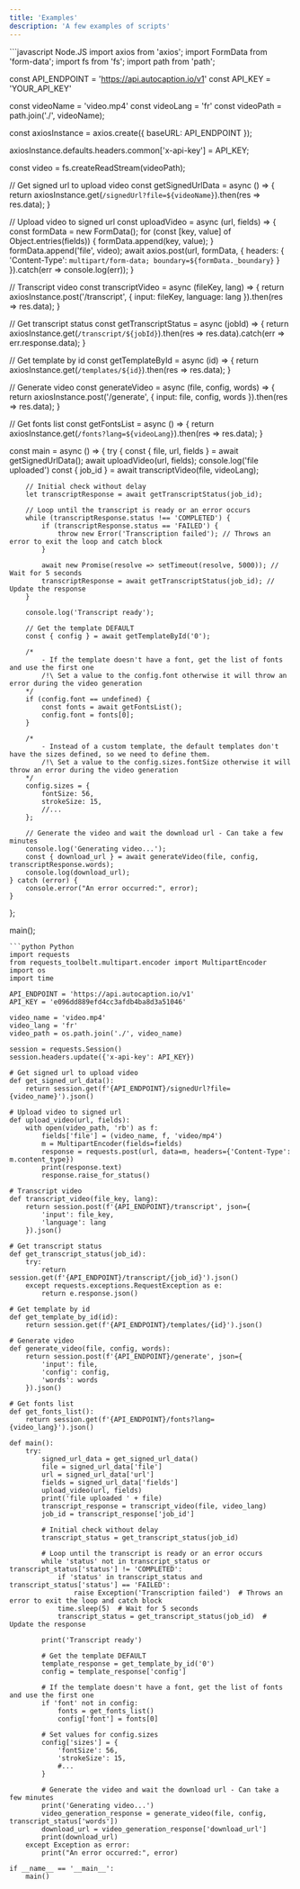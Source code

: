 ```yaml
---
title: 'Examples'
description: 'A few examples of scripts'
---
```


  <CodeGroup>
    ```javascript Node.JS
import axios from 'axios';
import FormData from 'form-data';
import fs from 'fs';
import path from 'path';

const API_ENDPOINT = 'https://api.autocaption.io/v1'
const API_KEY = 'YOUR_API_KEY'

const videoName = 'video.mp4'
const videoLang = 'fr'
const videoPath = path.join('./', videoName);

const axiosInstance = axios.create({
    baseURL: API_ENDPOINT
});

axiosInstance.defaults.headers.common['x-api-key'] = API_KEY;

const video = fs.createReadStream(videoPath);

// Get signed url to upload video
const getSignedUrlData = async () => {
    return axiosInstance.get(`/signedUrl?file=${videoName}`).then(res => res.data);
}

// Upload video to signed url
const uploadVideo = async (url, fields) => {
    const formData = new FormData();
    for (const [key, value] of Object.entries(fields)) {
        formData.append(key, value);
    }
    formData.append('file', video);
    await axios.post(url, formData, {
        headers: {
            'Content-Type': `multipart/form-data; boundary=${formData._boundary}`
        }
    }).catch(err => console.log(err));
}

// Transcript video
const transcriptVideo = async (fileKey, lang) => {
    return axiosInstance.post('/transcript', {
        input: fileKey,
        language: lang
    }).then(res => res.data);
}

// Get transcript status
const getTranscriptStatus = async (jobId) => {
    return axiosInstance.get(`/transcript/${jobId}`).then(res => res.data).catch(err => err.response.data);
}

// Get template by id
const getTemplateById = async (id) => {
    return axiosInstance.get(`/templates/${id}`).then(res => res.data);
}

// Generate video
const generateVideo = async (file, config, words) => {
    return axiosInstance.post('/generate', {
        input: file,
        config,
        words
    }).then(res => res.data);
}

// Get fonts list
const getFontsList = async () => {
    return axiosInstance.get(`/fonts?lang=${videoLang}`).then(res => res.data);
}

const main = async () => {
    try {
        const { file, url, fields } = await getSignedUrlData();
        await uploadVideo(url, fields);
        console.log('file uploaded')
        const { job_id } = await transcriptVideo(file, videoLang);

        // Initial check without delay
        let transcriptResponse = await getTranscriptStatus(job_id);

        // Loop until the transcript is ready or an error occurs
        while (transcriptResponse.status !== 'COMPLETED') {
            if (transcriptResponse.status == 'FAILED') {
                throw new Error('Transcription failed'); // Throws an error to exit the loop and catch block
            }

            await new Promise(resolve => setTimeout(resolve, 5000)); // Wait for 5 seconds
            transcriptResponse = await getTranscriptStatus(job_id); // Update the response
        }

        console.log('Transcript ready');

        // Get the template DEFAULT
        const { config } = await getTemplateById('0');

        /* 
            - If the template doesn't have a font, get the list of fonts and use the first one
            /!\ Set a value to the config.font otherwise it will throw an error during the video generation
        */
        if (config.font == undefined) {
            const fonts = await getFontsList();
            config.font = fonts[0];
        }

        /* 
            - Instead of a custom template, the default templates don't have the sizes defined, so we need to define them.
            /!\ Set a value to the config.sizes.fontSize otherwise it will throw an error during the video generation
        */
        config.sizes = {
            fontSize: 56,
            strokeSize: 15,
            //...
        };

        // Generate the video and wait the download url - Can take a few minutes
        console.log('Generating video...');
        const { download_url } = await generateVideo(file, config, transcriptResponse.words);
        console.log(download_url);
    } catch (error) {
        console.error("An error occurred:", error);
    }
};

main();
```
```python Python
import requests
from requests_toolbelt.multipart.encoder import MultipartEncoder
import os
import time

API_ENDPOINT = 'https://api.autocaption.io/v1'
API_KEY = 'e096dd889efd4cc3afdb4ba8d3a51046'

video_name = 'video.mp4'
video_lang = 'fr'
video_path = os.path.join('./', video_name)

session = requests.Session()
session.headers.update({'x-api-key': API_KEY})

# Get signed url to upload video
def get_signed_url_data():
    return session.get(f'{API_ENDPOINT}/signedUrl?file={video_name}').json()

# Upload video to signed url
def upload_video(url, fields):
    with open(video_path, 'rb') as f:
        fields['file'] = (video_name, f, 'video/mp4')
        m = MultipartEncoder(fields=fields)
        response = requests.post(url, data=m, headers={'Content-Type': m.content_type})
        print(response.text)
        response.raise_for_status()

# Transcript video
def transcript_video(file_key, lang):
    return session.post(f'{API_ENDPOINT}/transcript', json={
        'input': file_key,
        'language': lang
    }).json()

# Get transcript status
def get_transcript_status(job_id):
    try:
        return session.get(f'{API_ENDPOINT}/transcript/{job_id}').json()
    except requests.exceptions.RequestException as e:
        return e.response.json()

# Get template by id
def get_template_by_id(id):
    return session.get(f'{API_ENDPOINT}/templates/{id}').json()

# Generate video
def generate_video(file, config, words):
    return session.post(f'{API_ENDPOINT}/generate', json={
        'input': file,
        'config': config,
        'words': words
    }).json()

# Get fonts list
def get_fonts_list():
    return session.get(f'{API_ENDPOINT}/fonts?lang={video_lang}').json()

def main():
    try:
        signed_url_data = get_signed_url_data()
        file = signed_url_data['file']
        url = signed_url_data['url']
        fields = signed_url_data['fields']
        upload_video(url, fields)
        print('file uploaded ' + file)
        transcript_response = transcript_video(file, video_lang)
        job_id = transcript_response['job_id']

        # Initial check without delay
        transcript_status = get_transcript_status(job_id)

        # Loop until the transcript is ready or an error occurs
        while 'status' not in transcript_status or transcript_status['status'] != 'COMPLETED':
            if 'status' in transcript_status and transcript_status['status'] == 'FAILED':
                raise Exception('Transcription failed')  # Throws an error to exit the loop and catch block
            time.sleep(5)  # Wait for 5 seconds
            transcript_status = get_transcript_status(job_id)  # Update the response

        print('Transcript ready')

        # Get the template DEFAULT
        template_response = get_template_by_id('0')
        config = template_response['config']

        # If the template doesn't have a font, get the list of fonts and use the first one
        if 'font' not in config:
            fonts = get_fonts_list()
            config['font'] = fonts[0]

        # Set values for config.sizes
        config['sizes'] = {
            'fontSize': 56,
            'strokeSize': 15,
            #...
        }

        # Generate the video and wait the download url - Can take a few minutes
        print('Generating video...')
        video_generation_response = generate_video(file, config, transcript_status['words'])
        download_url = video_generation_response['download_url']
        print(download_url)
    except Exception as error:
        print("An error occurred:", error)

if __name__ == '__main__':
    main()
```
  </CodeGroup>